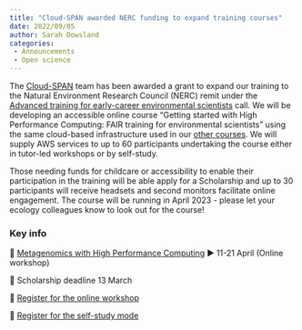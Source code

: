 ```yaml
---
title: "Cloud-SPAN awarded NERC funding to expand training courses"
date: 2022/09/05
author: Sarah Dowsland
categories:
 - Announcements
 - Open science
---
```


The [Cloud-SPAN](https://cloud-span.york.ac.uk/) team has been awarded a grant to expand our training to the Natural Environment Research Council (NERC) remit under the [Advanced training for early-career environmental scientists](https://www.ukri.org/opportunity/run-advanced-training-for-early-career-environmental-scientists) call. We will be developing an accessible online course "Getting started with High Performance Computing: FAIR training for environmental scientists" using the same cloud-based infrastructure used in our [other courses](https://cloud-span.york.ac.uk/train-with-us). We will supply AWS services to up to 60 participants undertaking the course either in tutor-led workshops or by self-study.

Those needing funds for childcare or accessibility to enable their participation in the training will be able apply for a Scholarship and up to 30 participants will receive headsets and second monitors facilitate online engagement. The course will be running in April 2023 - please let your ecology colleagues know to look out for the course!

###  **Key info**

🔷 [Metagenomics with High Performance Computing](https://cloud-span.york.ac.uk/train-with-us/specialised-skills#h.jqgzsdc8hbla) ▶ 11-21 April (Online workshop)

🔷 Scholarship deadline 13 March

🔷 [Register for the online workshop](https://forms.gle/BFWKWtTeMLBjZr559)

🔷 [Register for the self-study mode](https://forms.gle/sV534UfAwiep2iGq9)